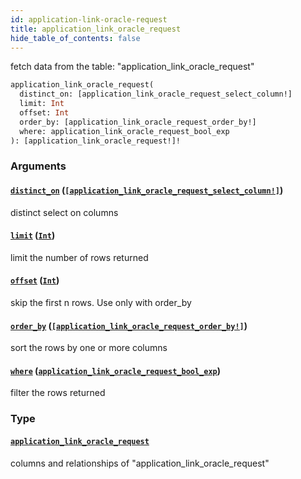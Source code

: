 ```yaml
---
id: application-link-oracle-request
title: application_link_oracle_request
hide_table_of_contents: false
---
```



fetch data from the table: "application_link_oracle_request"

```graphql
application_link_oracle_request(
  distinct_on: [application_link_oracle_request_select_column!]
  limit: Int
  offset: Int
  order_by: [application_link_oracle_request_order_by!]
  where: application_link_oracle_request_bool_exp
): [application_link_oracle_request!]!
```


### Arguments

#### [`distinct_on`](#) ([`[application_link_oracle_request_select_column!]`](../enums/application-link-oracle-request-select-column))

distinct select on columns


#### [`limit`](#) ([`Int`](../scalars/int))

limit the number of rows returned


#### [`offset`](#) ([`Int`](../scalars/int))

skip the first n rows. Use only with order_by


#### [`order_by`](#) ([`[application_link_oracle_request_order_by!]`](../inputs/application-link-oracle-request-order-by))

sort the rows by one or more columns


#### [`where`](#) ([`application_link_oracle_request_bool_exp`](../inputs/application-link-oracle-request-bool-exp))

filter the rows returned


### Type

#### [`application_link_oracle_request`](../objects/application-link-oracle-request)

columns and relationships of "application_link_oracle_request"




